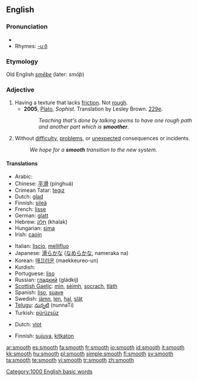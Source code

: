 ==English==

===Pronunciation===
{{IPA|[smuːð]}}
*{{audio|en-us-smooth.ogg|Audio (US)}}
*Rhymes: [[Rhymes:English:-uːð|-uːð]]

===Etymology===
Old English ''[[smēþe]]'' (later: ''smōþ'')

===Adjective===
{{en-adj|smoother|smoothest}}

# Having a texture that lacks [[friction]].  Not [[rough]].
#* '''2005''', [[w:Plato|Plato]], ''Sophist''.  Translation by Lesley Brown. [[w:Stephanus pagination|229e]].
#*:  ''Teaching that's done by talking seems to have one rough path and another part which is '''smoother'''.''
# Without [[difficulty]], [[problems]], or [[unexpected]] consequences or incidents.
#:''We hope for a '''smooth''' transition to the new system.''

====Translations====
{{trans-top|lacking friction, not rough}}
*Arabic: {{ARchar|[[ناعم]]}} {{unicode|(naʕm)}}
*Chinese: [[平滑]] (pínghuá)
*Crimean Tatar: [[tegız]]
*Dutch: [[glad]]
*Finnish: [[sileä]]
*French: [[lisse]]
*German: [[glatt]]
*Hebrew: [[חלק|חָלָק]] (khalak)
*Hungarian: [[sima]]
*Irish: [[caoin]]
{{trans-mid}}
*Italian: [[liscio]], [[mellifluo]]
*Japanese: [[滑らか]]な ([[なめらか]]な, nameraka na)
*Korean: [[매끄러운]] (maekkeureo-un)
*Kurdish: {{KUchar|[[لووس]]}}
*Portuguese: [[liso]]
*Russian: [[гладкий]] (gládkij)
*[[Scottish Gaelic]]: [[mìn]], [[sèimh]], [[socrach]], [[tlàth]]
*Spanish: [[liso]], [[suave]]
*Swedish: [[jämn]], [[len]], [[hal]], [[slät]]
*[[Telugu]]: [[నున్నటి]] (nunnaTi)
*Turkish: [[pürüzsüz]]
{{trans-bottom}}

{{trans-top|without difficulty}}
*Dutch: [[vlot]]
{{trans-mid}}
*Finnish: [[sujuva]], [[kitkaton]]
{{trans-bottom}}

[[Category:1000 English basic words]]

[[ar:smooth]]
[[es:smooth]]
[[fa:smooth]]
[[fr:smooth]]
[[io:smooth]]
[[id:smooth]]
[[it:smooth]]
[[kk:smooth]]
[[hu:smooth]]
[[pl:smooth]]
[[simple:smooth]]
[[fi:smooth]]
[[sv:smooth]]
[[ta:smooth]]
[[te:smooth]]
[[vi:smooth]]
[[tr:smooth]]
[[zh:smooth]]